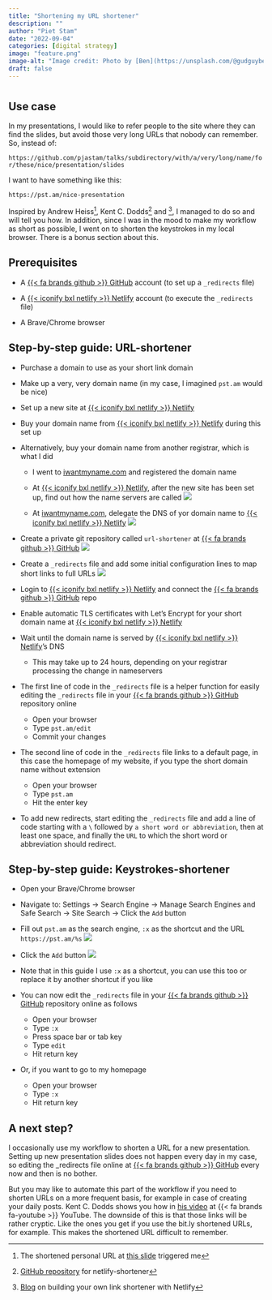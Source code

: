 ```yaml
---
title: "Shortening my URL shortener"
description: ""
author: "Piet Stam"
date: "2022-09-04"
categories: [digital strategy]
image: "feature.png"
image-alt: "Image credit: Photo by [Ben](https://unsplash.com/@gudguyben?utm_source=unsplash&utm_medium=referral&utm_content=creditCopyText) on [Unsplash](https://unsplash.com/s/photos/keyboard-mechanical?utm_source=unsplash&utm_medium=referral&utm_content=creditCopyText)"
draft: false
---
```


# 

## Use case

In my presentations, I would like to refer people to the site where they can find the slides, but avoid those very long URLs that nobody can remember. So, instead of:

`https://github.com/pjastam/talks/subdirectory/with/a/very/long/name/for/these/nice/presentation/slides`

I want to have something like this:

`https://pst.am/nice-presentation`

Inspired by Andrew Heiss[^1], Kent C. Dodds[^2] and [^3], I managed to do so and will tell you how. In addition, since I was in the mood to make my workflow as short as possible, I went on to shorten the keystrokes in my local browser. There is a bonus section about this.

[^1]: The shortened personal URL at [this slide](https://talks.andrewheiss.com/2022-03-22_uga-putting-everything-out-there/slides.html#1) triggered me
[^2]: [GitHub repository](https://github.com/kentcdodds/netlify-shortener) for netlify-shortener
[^3]: [Blog](https://hungryturtlecode.com/tutorials/shortlinks-netlify/) on building your own link shortener with Netlify

## Prerequisites

- A [{{< fa brands github >}} GitHub](https://github.com/) account (to set up a `_redirects` file)

- A [{{< iconify bxl netlify >}} Netlify](https://netlify.com/) account (to execute the `_redirects` file)

- A Brave/Chrome browser

## Step-by-step guide: URL-shortener

- Purchase a domain to use as your short link domain

- Make up a very, very domain name (in my case, I imagined `pst.am` would be nice)
  
- Set up a new site at [{{< iconify bxl netlify >}} Netlify](https://netlify.com/)

- Buy your domain name from [{{< iconify bxl netlify >}} Netlify](https://netlify.com/) during this set up
  
- Alternatively, buy your domain name from another registrar, which is what I did

  - I went to [iwantmyname.com](https://iwantmyname.com/) and registered the domain name
  
  - At [{{< iconify bxl netlify >}} Netlify](https://netlify.com/), after the new site has been set up, find out how the name servers are called
    ![](netlify-nameservers.png)

  - At [iwantmyname.com](https://iwantmyname.com/), delegate the DNS of yor domain name to [{{< iconify bxl netlify >}} Netlify](https://netlify.com/)
    ![](iwantmyname-nameservers.png)

- Create a private git repository called `url-shortener` at [{{< fa brands github >}} GitHub](https://github.com/pjastam/url-shortener)
  ![](github-repo.png)
  
- Create a `_redirects` file and add some initial configuration lines to map short links to full URLs
  ![](github-redirects.png)

- Login to [{{< iconify bxl netlify >}} Netlify](https://netlify.com/) and connect the [{{< fa brands github >}} GitHub](https://github.com/) repo

- Enable automatic TLS certificates with Let’s Encrypt for your short domain name at [{{< iconify bxl netlify >}} Netlify](https://netlify.com/)

- Wait until the domain name is served by [{{< iconify bxl netlify >}} Netlify](https://netlify.com/)'s DNS

  - This may take up to 24 hours, depending on your registrar processing the change in nameservers

- The first line of code in the `_redirects` file is a helper function for easily editing the `_redirects` file in your [{{< fa brands github >}} GitHub](https://github.com/) repository online

  - Open your browser
  - Type `pst.am/edit`
  - Commit your changes

- The second line of code in the `_redirects` file links to a default page, in this case the homepage of my website, if you type the short domain name without extension

  - Open your browser
  - Type `pst.am`
  - Hit the enter key
  
- To add new redirects, start editing the `_redirects` file and add a line of code starting with a `\` followed by `a short word or abbreviation`, then at least one space, and finally the `URL` to which the short word or abbreviation should redirect.

## Step-by-step guide: Keystrokes-shortener

- Open your Brave/Chrome browser

- Navigate to: Settings -\> Search Engine -\> Manage Search Engines and Safe Search -\> Site Search -\> Click the `Add` button

- Fill out `pst.am` as the search engine, `:x` as the shortcut and the URL `https://pst.am/%s`
  ![](brave-add.png)

- Click the `Add` button
  ![](brave-save.png)

- Note that in this guide I use `:x` as a shortcut, you can use this too or replace it by another shortcut if you like

- You can now edit the `_redirects` file in your [{{< fa brands github >}} GitHub](https://github.com/) repository online as follows

  - Open your browser
  - Type `:x`
  - Press space bar or tab key
  - Type `edit`
  - Hit return key

- Or, if you want to go to my homepage

  - Open your browser
  - Type `:x`
  - Hit return key

## A next step?

I occasionally use my workflow to shorten a URL for a new presentation. Setting up new presentation slides does not happen every day in my case, so editing the \_redirects file online at [{{< fa brands github >}} GitHub](https://github.com/) every now and then is no bother. 

But you may like to automate this part of the workflow if you need to shorten URLs on a more frequent basis, for example in case of creating your daily posts. Kent C. Dodds shows you how in [his video](https://www.youtube.com/watch?v=HL6paXyx6hM&list=PLV5CVI1eNcJgCrPH_e6d57KRUTiDZgs0u) at {{< fa brands fa-youtube >}} YouTube. The downside of this is that those links will be rather cryptic. Like the ones you get if you use the bit.ly shortened URLs, for example. This makes the shortened URL difficult to remember.
